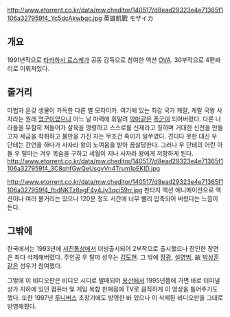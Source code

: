 http://www.etorrent.co.kr/data/mw.cheditor/140517/d8ead29323e4e71365f1106a327959f4_Yc5dcAkwbqc.jpg
英雄凱戰 モザイカ
== 개요 ==
1991년작으로 [[타카하시 료스케]]가 공동 감독으로 참여한 액션 [[OVA]]. 30부작으로 4편짜리로 이뤄져있다.

== 줄거리 ==
마법과 온갖 생물이 가득한 다른 별 모자이카. 여기에 있는 최강 국가 케랄, 케랄 국왕 사자라는 원래 [[명군]]이었으나 어느 날 마력에 휘말려 [[악마]]같은 [[폭군]]이 되어버렸다. 다른 나라들을 무참히 쳐들어가 살육을 명령하고 스스로를 신제라고 칭하며 거대한 신전을 만들고자 세금을 착취하고 불만을 가진 자는 무조건 죽이기 일쑤였다. 견디다 못한 대신 우 단테는 간언을 하다가 사자라 왕의 노여움을 받아 끔살당한다. 그러나 우 단테의 어린 아들 우 탈마는 겨우 목숨을 구하고 세월이 지나 사자라 왕에게 저항하게 된다.
http://www.etorrent.co.kr/data/mw.cheditor/140517/d8ead29323e4e71365f1106a327959f4_3C8qhfGwQeUsgvVn4Trum1pEKID.jpg

http://www.etorrent.co.kr/data/mw.cheditor/140517/d8ead29323e4e71365f1106a327959f4_fbdNKTz8agF4y4Jy3qci59rr.jpg
판타지 액션 애니메이션으로 액션이나 여러 볼거리는 있으나 120분 정도 시간에 너무 빨리 압축되어 버렸다는 느낌이 든다.
== 그밖에 ==
한국에서는 1993년에 [[서진통상]]에서 더빙출시되어 2부작으로 출시했으나 잔인한 장면은 죄다 삭제해버렸다. 주인공 우 탈마 성우는 [[김도현]]. 그 밖에 [[장광]], [[설영범]], 故 [[박상훈]]같은 성우가 참여했다.

그밖에 이 비디오판은 비디오 시디로 발매되어 [[용산]]에서 1995년쯤에 가면 바로 터미널상가 지하에 있던 컴퓨터 및 게임 복합 판매점에 TV로 큼직하게 이 영상을 틀어주기도 했다. 또한 1997년 [[투니버스]] 초창기에도 방영한 바 있으나 이 삭제된 비디오판을 그대로 방영해줬다.
